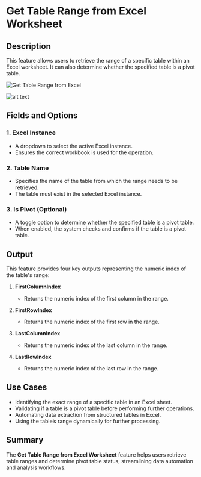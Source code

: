 # Get Table Range from Excel Worksheet  

## Description

This feature allows users to retrieve the range of a specific table within an Excel worksheet. It can also determine whether the specified table is a pivot table.  

![Get Table Range from Excel](../../assets/excel/get-table-range-from-excel-worksheet.png)

![alt text](../../assets/excel/get-table-range-from-excel-worksheet2.md.png)

## Fields and Options  

### 1. **Excel Instance** 

- A dropdown to select the active Excel instance.  
- Ensures the correct workbook is used for the operation.  

### 2. **Table Name** 

- Specifies the name of the table from which the range needs to be retrieved.  
- The table must exist in the selected Excel instance.  

### 3. **Is Pivot (Optional)**

- A toggle option to determine whether the specified table is a pivot table.  
- When enabled, the system checks and confirms if the table is a pivot table.  

## Output

This feature provides four key outputs representing the numeric index of the table's range:  

1. **FirstColumnIndex**  
   - Returns the numeric index of the first column in the range.  

2. **FirstRowIndex**  
   - Returns the numeric index of the first row in the range.  

3. **LastColumnIndex**  
   - Returns the numeric index of the last column in the range.  

4. **LastRowIndex**  
   - Returns the numeric index of the last row in the range.  

## Use Cases

- Identifying the exact range of a specific table in an Excel sheet.  
- Validating if a table is a pivot table before performing further operations.  
- Automating data extraction from structured tables in Excel.  
- Using the table’s range dynamically for further processing.  

## Summary

The **Get Table Range from Excel Worksheet** feature helps users retrieve table ranges and determine pivot table status, streamlining data automation and analysis workflows.  